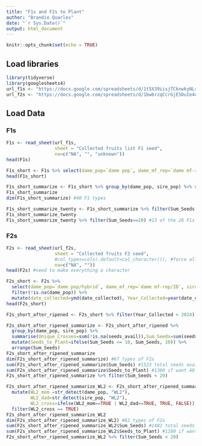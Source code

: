 ```yaml
---
title: "F1s and F2s to Plant"
author: "Brandie Quarles"
date: "`r Sys.Date()`"
output: html_document
---
```


```r
knitr::opts_chunk$set(echo = TRUE)
```

## Load libraries
```r
library(tidyverse)
library(googlesheets4)
url_f1s <- "https://docs.google.com/spreadsheets/d/1t5X39iisjTCknwkyNLs8Q7bmiKYkmkWtPZbpj3Ce4N8/edit#gid=709784644"
url_f2s <- "https://docs.google.com/spreadsheets/d/1bw6rzqCcrGjE5DuIe4oxC_GMPKG66nHHNyT_iY5umBQ/edit#gid=729112464"
```

## Load Data

### F1s
```r
F1s <- read_sheet(url_f1s,
                  sheet = "Collected fruits list F1 seed",
                  na=c("NA", "", "unknown")) 
head(F1s)

F1s_short <- F1s %>% select(dame_pop=`dame pop`, dame_mf_rep=`dame mf-rep`, sire_pop=`sire pop`, sire_mf_rep=`sire mf-rep`, date_crossed=`date crossed`, date_collected=`date collected`, seeds_avail=`number of seed updated after fall 2023 planting`, seed_quality=`seed quality`, notes)
head(F1s_short)

F1s_short_summarize <- F1s_short %>% group_by(dame_pop, sire_pop) %>% summarise(Sum_Seeds=sum(seeds_avail))
F1s_short_summarize
dim(F1s_short_summarize) #40 F1 types

F1s_short_summarize_twenty <- F1s_short_summarize %>% filter(Sum_Seeds >= 20) %>% filter(!is.na(sire_pop)) %>% arrange(Sum_Seeds)
F1s_short_summarize_twenty
F1s_short_summarize_twenty %>% filter(Sum_Seeds==20) #13 of the 26 F1s with at least 20 seeds only have 20 seeds 
```

### F2s
```r
F2s <- read_sheet(url_f2s,
                  sheet = "Collected fruits F2 seed",
                  #col_types=cols(.default=col_character()), #force all columns to be character
                  na=c("NA", "")) 
head(F2s) #need to make everything a character 

F2s_short <- F2s %>% 
  select(dame_pop=`dame pop/hybrid`, dame_mf_rep=`dame mf-rep/ID`, sire_pop=`sire pop/hybrid`, sire_mf_rep=`sire mf-rep/ID`, date_crossed=`date crossed`, date_collected=`date collected`, emasc_poll=`emasulator-pollinator`, seeds_avail=`number of seed updated after fall 2023 planting`, seed_quality=`seed quality`, notes) %>% 
  filter(!is.na(dame_pop)) %>% 
  mutate(date_collected=ymd(date_collected), Year_Collected=year(date_collected), Year_Collected=ifelse(is.na(Year_Collected), 2023, Year_Collected))
head(F2s_short)

F2s_short_after_ripened <- F2s_short %>% filter(Year_Collected < 2024)

F2s_short_after_ripened_summarize <- F2s_short_after_ripened %>% 
  group_by(dame_pop, sire_pop) %>% 
  summarise(Unique_Crosses=sum(!is.na(seeds_avail)),Sum_Seeds=sum(seeds_avail)) %>% 
  mutate(Seeds_to_Plant=ifelse(Sum_Seeds <= 10, Sum_Seeds, 10)) %>% 
  arrange(Sum_Seeds) 
F2s_short_after_ripened_summarize
dim(F2s_short_after_ripened_summarize) #67 types of F2s
sum(F2s_short_after_ripened_summarize$Sum_Seeds) #1523 total seeds available
sum(F2s_short_after_ripened_summarize$Seeds_to_Plant) #1300 if want 40 seeds/type, 1208 if want 30 seeds/type, 1148 if want 25 seeds/type, 1074 if 20 seeds/type, 616 if 10/type
F2s_short_after_ripened_summarize %>% filter(Sum_Seeds < 20)

F2s_short_after_ripened_summarize_WL2 <- F2s_short_after_ripened_summarize %>% 
  mutate(WL2_mom =str_detect(dame_pop, "WL2"), 
         WL2_dad=str_detect(sire_pop, "WL2"), 
         WL2_cross=ifelse(WL2_mom==TRUE | WL2_dad==TRUE, TRUE, FALSE)) %>% 
  filter(WL2_cross == TRUE)
F2s_short_after_ripened_summarize_WL2
dim(F2s_short_after_ripened_summarize_WL2) #62 types of F2s
sum(F2s_short_after_ripened_summarize_WL2$Sum_Seeds) #1402 total seeds available 
sum(F2s_short_after_ripened_summarize_WL2$Seeds_to_Plant) #1180 if want 40 seeds/type, 1098 if want 30 seeds/type, 1043 if want 25 seeds/type, 974 if 20 seeds/type, 566 if 10/type
F2s_short_after_ripened_summarize_WL2 %>% filter(Sum_Seeds < 20)
```


